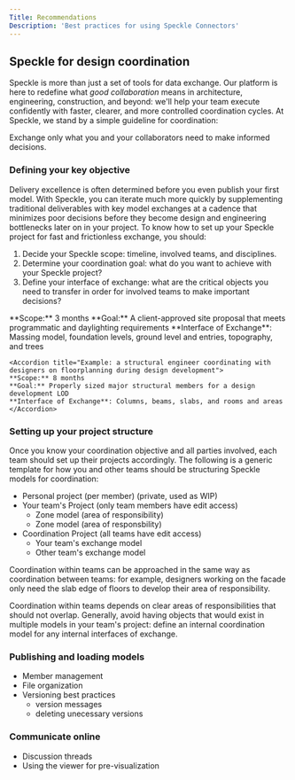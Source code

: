 ```yaml
---
Title: Recommendations
Description: 'Best practices for using Speckle Connectors'
---
```


## Speckle for design coordination

Speckle is more than just a set of tools for data exchange. 
Our platform is here to redefine what *good collaboration* means in architecture, engineering, construction, and beyond:
we'll help your team execute confidently with faster, clearer, and more controlled coordination cycles.
At Speckle, we stand by a simple guideline for coordination:

<Info>
  Exchange only what you and your collaborators need to make informed decisions.
</Info>

### Defining your key objective

Delivery excellence is often determined before you even publish your first model.
With Speckle, you can iterate much more quickly by supplementing traditional deliverables with key model exchanges at a cadence that minimizes poor decisions before they become design and engineering bottlenecks later on in your project.
To know how to set up your Speckle project for fast and frictionless exchange, you should:

1. Decide your Speckle scope: timeline, involved teams, and disciplines.
2. Determine your coordination goal: what do you want to achieve with your Speckle project?
3. Define your interface of exchange: what are the critical objects you need to transfer in order for involved teams to make important decisions?

<AccordionGroup>
    <Accordion title="Example: An architectural team coordinating with landscape architects during schematic design">
    **Scope:** 3 months
    **Goal:** A client-approved site proposal that meets programmatic and daylighting requirements
    **Interface of Exchange**: Massing model, foundation levels, ground level and entries, topography, and trees
    </Accordion>

    <Accordion title="Example: a structural engineer coordinating with designers on floorplanning during design development">
    **Scope:** 8 months
    **Goal:** Properly sized major structural members for a design development LOD
    **Interface of Exchange**: Columns, beams, slabs, and rooms and areas
    </Accordion>
</AccordionGroup>

### Setting up your project structure

Once you know your coordination objective and all parties involved, each team should set up their projects accordingly.
The following is a generic template for how you and other teams should be structuring Speckle models for coordination:

- Personal project (per member) (private, used as WIP)
- Your team's Project (only team members have edit access)
    - Zone model (area of responsibility)
    - Zone model (area of responsbility)
- Coordination Project (all teams have edit access)
    - Your team's exchange model
    - Other team's exchange model

Coordination within teams can be approached in the same way as coordination between teams: for example, designers working on the facade only need the slab edge of floors to develop their area of responsibility.

<Warning>
  Coordination within teams depends on clear areas of responsibilities that should not overlap.
  Generally, avoid having objects that would exist in multiple models in your team's project: define an internal coordination model for any internal interfaces of exchange.
</Warning>

### Publishing and loading models

- Member management
- File organization
- Versioning best practices
    - version messages
    - deleting unecessary versions

### Communicate online

- Discussion threads
- Using the viewer for pre-visualization
